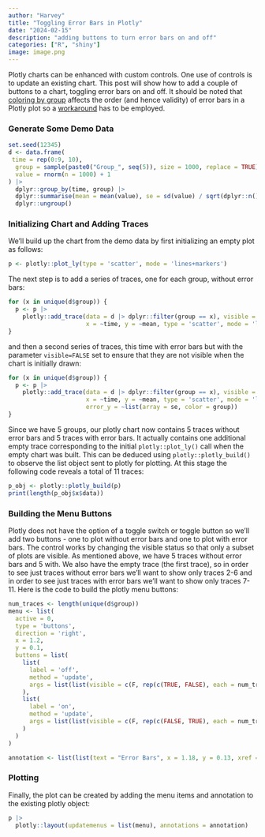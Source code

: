 ```yaml
---
author: "Harvey"
title: "Toggling Error Bars in Plotly"
date: "2024-02-15"
description: "adding buttons to turn error bars on and off"
categories: ["R", "shiny"]
image: image.png
---
```


Plotly charts can be enhanced with custom controls.  One use of controls is to update an existing chart.  This post will show how to add a couple of buttons to a chart, toggling error bars on and off.  It should be noted that [coloring by group](https://github.com/plotly/plotly.R/issues/762) affects the order (and hence validity) of error bars in a Plotly plot so a [workaround](/posts/2017/2017-10-26-plotly_errorbars/) has to be employed.  

### Generate Some Demo Data

```r
set.seed(12345)
d <- data.frame(
 time = rep(0:9, 10),
  group = sample(paste0("Group_", seq(5)), size = 1000, replace = TRUE),
  value = rnorm(n = 1000) + 1
) |>
  dplyr::group_by(time, group) |>
  dplyr::summarise(mean = mean(value), se = sd(value) / sqrt(dplyr::n())) |>
  dplyr::ungroup()
```

### Initializing Chart and Adding Traces

We'll build up the chart from the demo data by first initializing an empty plot as follows:

```r
p <- plotly::plot_ly(type = 'scatter', mode = 'lines+markers')
```

The next step is to add a series of traces, one for each group, without error bars:

```r
for (x in unique(d$group)) {
  p <- p |>
    plotly::add_trace(data = d |> dplyr::filter(group == x), visible = TRUE,
                      x = ~time, y = ~mean, type = 'scatter', mode = 'lines+markers', color = ~group)
} 
```

and then a second series of traces, this time with error bars but with the parameter `visible=FALSE` set to ensure that they are not visible when the chart is initially drawn:

```r
for (x in unique(d$group)) {
  p <- p |>
    plotly::add_trace(data = d |> dplyr::filter(group == x), visible = FALSE,
                      x = ~time, y = ~mean, type = 'scatter', mode = 'lines+markers', color = ~group,
                      error_y = ~list(array = se, color = group))
}
```

Since we have 5 groups, our plotly chart now contains 5 traces without error bars and 5 traces with error bars.  It actually contains one additional empty trace corresponding to the initial `plotly::plot_ly()` call when the empty chart was built.  This can be deduced using `plotly::plotly_build()` to observe the list object sent to plotly for plotting.  At this stage the following code reveals a total of 11 traces:

```r
p_obj <- plotly::plotly_build(p)
print(length(p_obj$x$data))
```

### Building the Menu Buttons 

Plotly does not have the option of a toggle switch or toggle button so we'll add two buttons - one to plot without error bars and one to plot with error bars.  The control works by changing the visible status so that only a subset of plots are visible.  As mentioned above, we have 5 traces without error bars and 5 with.  We also have the empty trace (the first trace), so in order to see just traces without error bars we'll want to show only traces 2-6 and in order to see just traces with error bars we'll want to show only traces 7-11.  Here is the code to build the plotly menu buttons:

```r
num_traces <- length(unique(d$group))
menu <- list(
  active = 0,
  type = 'buttons',
  direction = 'right',
  x = 1.2,
  y = 0.1,
  buttons = list(
    list(
      label = 'off',
      method = 'update',
      args = list(list(visible = c(F, rep(c(TRUE, FALSE), each = num_traces))))
    ),
    list(
      label = 'on',
      method = 'update',
      args = list(list(visible = c(F, rep(c(FALSE, TRUE), each = num_traces))))
    )
  )
)

annotation <- list(list(text = "Error Bars", x = 1.18, y = 0.13, xref = "paper", yref = "paper", showarrow = FALSE))
```

### Plotting

Finally, the plot can be created by adding the menu items and annotation to the existing plotly object:

```r
p |>
  plotly::layout(updatemenus = list(menu), annotations = annotation)
```
